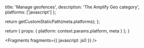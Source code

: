 
  title: 'Manage geofences',
  description: 'The Amplify Geo category',
  platforms: ['javascript']
};

  return getCustomStaticPath(meta.platforms);
};

  return {
    props: {
      platform: context.params.platform,
      meta
    }
  };
}


<Fragments fragments={{ javascript: js0 }} />
